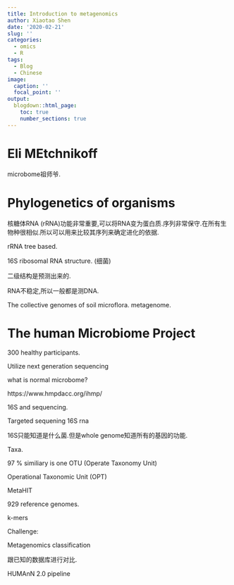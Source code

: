 ```yaml
---
title: Introduction to metagenomics
author: Xiaotao Shen
date: '2020-02-21'
slug: ''
categories:
  - omics
  - R
tags:
  - Blog
  - Chinese
image:
  caption: ''
  focal_point: ''
output:
  blogdown::html_page:
    toc: true
    number_sections: true
---
```



# Eli MEtchnikoff

microbome祖师爷.

# Phylogenetics of organisms

核糖体RNA (rRNA)功能非常重要,可以将RNA变为蛋白质.序列非常保守.在所有生物种很相似.所以可以用来比较其序列来确定进化的依据.

rRNA tree based.

16S ribosomal RNA structure. (细菌)

二级结构是预测出来的.

RNA不稳定,所以一般都是测DNA.

The collective genomes of soil microflora. metagenome.

# The human Microbiome Project

300 healthy participants.

Utilize next generation sequencing

what is normal microbome?

https://www.hmpdacc.org/ihmp/


16S and sequencing.

Targeted sequening 16S rna


16S只能知道是什么菌.但是whole genome知道所有的基因的功能.

Taxa.

97 % similiary is one OTU (Operate Taxonomy Unit)

Operational Taxonomic Unit (OPT)

MetaHIT

929 reference genomes.

k-mers

Challenge: 

Metagenomics classification

跟已知的数据库进行对比.

HUMAnN 2.0 pipeline

